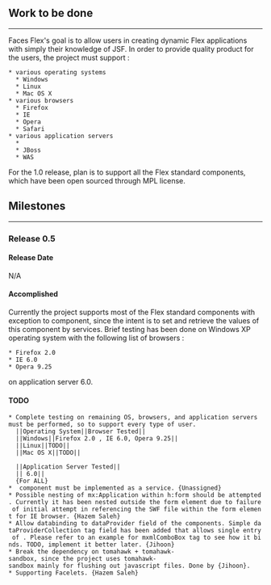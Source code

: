 ==Work to be done==
------
{{{JavaServer}}} Faces Flex's goal is to allow users in creating dynamic Flex applications with simply their knowledge of JSF. In order to provide quality product for the users, the project must support :
 * various operating systems 
   * Windows
   * Linux
   * Mac OS X
 * various browsers
   * Firefox
   * IE
   * Opera
   * Safari
 * various application servers
   * {{{TomCat}}}
   * JBoss
   * WAS
For the 1.0 release, plan is to support all the Flex standard components, which have been open sourced through MPL license.


==Milestones==
------

===Release 0.5===

====Release Date====
N/A

====Accomplished====
Currently the project supports most of the Flex standard components with exception to {{{DataGrid}}} component, since the intent is to set and retrieve the values of this component by services. Brief testing has been done on Windows XP operating system with the following list of browsers :
 * Firefox 2.0
 * IE 6.0
 * Opera 9.25
on application server {{{TomCat}}} 6.0.

====TODO====
 * Complete testing on remaining OS, browsers, and application servers must be performed, so to support every type of user. 
   ||Operating System||Browser Tested||
   ||Windows||Firefox 2.0 , IE 6.0, Opera 9.25||
   ||Linux||TODO||
   ||Mac OS X||TODO||
   
   ||Application Server Tested||
   ||{{{TomCat}}} 6.0||
   {For ALL}
 * {{{DataGrid}}} component must be implemented as a service. {Unassigned}
 * Possible nesting of mx:Application within h:form should be attempted. Currently it has been nested outside the form element due to failure of initial attempt in referencing the SWF file within the form element for IE browser. {Hazem Saleh}
 * Allow databinding to dataProvider field of the components. Simple dataProviderCollection tag field has been added that allows single entry of {{{_MXMLBean}}}. Please refer to an example for mxmlComboBox tag to see how it binds. TODO, implement it better later. {Jihoon}
 * Break the dependency on tomahawk + tomahawk-sandbox, since the project uses tomahawk-sandbox mainly for flushing out javascript files. Done by {Jihoon}.
 * Supporting Facelets. {Hazem Saleh}